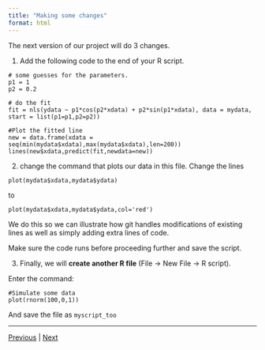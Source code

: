 ```yaml
---
title: "Making some changes"
format: html
---
```


The next version of our project will do 3 changes. 

1. Add the following code to the end of your R script.

```
# some guesses for the parameters.
p1 = 1
p2 = 0.2

# do the fit
fit = nls(ydata ~ p1*cos(p2*xdata) + p2*sin(p1*xdata), data = mydata, start = list(p1=p1,p2=p2))

#Plot the fitted line
new = data.frame(xdata = seq(min(mydata$xdata),max(mydata$xdata),len=200))
lines(new$xdata,predict(fit,newdata=new))

```

2.  change the command that plots our data in this file. Change the lines

```
plot(mydata$xdata,mydata$ydata)
```

to

```
plot(mydata$xdata,mydata$ydata,col='red')
```

We do this so we can illustrate how git handles modifications of existing lines as well as simply adding extra lines of code.

Make sure the code runs before proceeding further and save the script. 

3. Finally, we will **create another R file** (File -> New File -> R script).

Enter the command:

```
#Simulate some data
plot(rnorm(100,0,1))
```
And save the file as `myscript_too`


***

[Previous](./version_control.md) | [Next](./commit.md)
